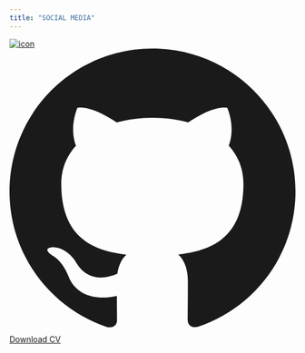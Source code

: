 ```yaml
---
title: "SOCIAL MEDIA"
---
```

<div className="space-y-8 m-8">
    <div className="flex space-x-4">
        <a href="https://linkedin.com/in/kumait" target="_blank" rel="noopener noreferrer"
           className="text-white inline-block p-4 rounded-lg bg-gray-800 hover:bg-gray-400 hover:shadow-lg transition focus:outline-none flex-grow">
            <img src="/LI-Logo.png" alt="icon" className="w-full"/>
        </a>
    </div>
    <a href="https://github.com/29Kumait" target="_blank" rel="noopener noreferrer"
       className="text-white inline-block p-4 rounded-lg hover:bg-gray-100 hover:shadow-lg transition">
        <svg
            className="inline-block w-10 h-10 mr-2" fill="currentColor" viewBox="0 0 24 24">
            <path
                d="M12 0C5.373 0 0 5.373 0 12c0 5.302 3.438 9.8 8.205 11.387.6.111.82-.261.82-.577 0-.285-.01-1.04-.015-2.04-3.338.726-4.042-1.61-4.042-1.61-.546-1.387-1.333-1.756-1.333-1.756-1.09-.745.083-.73.083-.73 1.205.085 1.84 1.237 1.84 1.237 1.07 1.835 2.807 1.305 3.492.998.108-.775.418-1.305.76-1.605-2.665-.305-5.466-1.332-5.466-5.93 0-1.31.468-2.38 1.235-3.22-.125-.303-.535-1.523.115-3.176 0 0 1.005-.322 3.3 1.23.955-.265 1.98-.398 3-.403 1.02.005 2.045.138 3 .403 2.28-1.552 3.285-1.23 3.285-1.23.655 1.653.245 2.873.12 3.176.77.84 1.235 1.91 1.235 3.22 0 4.61-2.805 5.62-5.475 5.92.43.37.81 1.1.81 2.22 0 1.605-.015 2.895-.015 3.285 0 .32.215.695.825.575C20.565 21.795 24 17.297 24 12c0-6.627-5.373-12-12-12z"/>
        </svg>
    </a>
    <a href="/download"
       className="text-white inline-block p-4 rounded-lg bg-gray-800 hover:bg-gray-400 hover:shadow-lg transition focus:outline-none">
        Download CV
    </a>
</div>